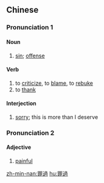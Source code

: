 {{also|罪过}}
==Chinese==
{{zh-forms|s=罪过}}

===Pronunciation 1===
{{zh-pron
|m=zuìguò,tl=y
|c=zeoi6 gwo3
|h=pfs=chhui-ko
|mn=qz:chǒe-kò͘/tw,xm,zz:chōe-kò/qz:chěr-kòa/tw,xm,zz:chē-kòa/twv:chōe-kòa
|ca=zh-yue-罪過.ogg
|cat=n,v,intj
}}

====Noun====
{{zh-noun}}

# [[sin]]; [[offense]]

====Verb====
{{zh-verb}}

# to [[criticize]], to [[blame]], to [[rebuke]]
# to [[thank]]

====Interjection====
{{zh-interj}}

# {{lb|zh|polite}} [[sorry]]; this is more than I deserve

===Pronunciation 2===
{{zh-pron
|mn=chē-kòa/chōe-kòa
|cat=a
}}

====Adjective====
{{zh-adj}}

# {{lb|zh|Taiwanese|_|Min Nan}} [[painful]]

[[zh-min-nan:罪過]]
[[hu:罪過]]